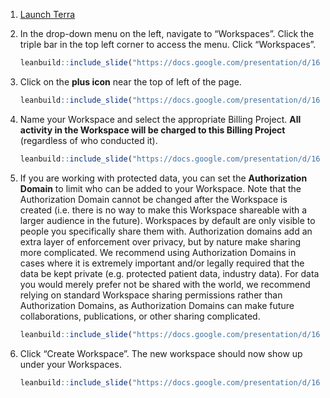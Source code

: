 1. [Launch Terra](https://anvil.terra.bio/#workspaces)

1. In the drop-down menu on the left, navigate to "Workspaces". Click the triple bar in the top left corner to access the menu. Click "Workspaces".

    ```r
leanbuild::include_slide("https://docs.google.com/presentation/d/162GS7ArBPM4w_rPazcUrpnoEKT7jx9i7fpPQkH_iC_0/edit#slide=id.gda79c11827_0_75")
    ```

1. Click on the **plus icon** near the top of left of the page.

    ```r
leanbuild::include_slide("https://docs.google.com/presentation/d/162GS7ArBPM4w_rPazcUrpnoEKT7jx9i7fpPQkH_iC_0/edit#slide=id.gda79c11827_0_69")
    ```

1. Name your Workspace and select the appropriate Billing Project.  **All activity in the Workspace will be charged to this Billing Project** (regardless of who conducted it).

    ```r
leanbuild::include_slide("https://docs.google.com/presentation/d/162GS7ArBPM4w_rPazcUrpnoEKT7jx9i7fpPQkH_iC_0/edit#slide=id.gda79c11827_0_84")
    ```

1. If you are working with protected data, you can set the **Authorization Domain** to limit who can be added to your Workspace.  Note that the Authorization Domain cannot be changed after the Workspace is created (i.e. there is no way to make this Workspace shareable with a larger audience in the future).  Workspaces by default are only visible to people you specifically share them with.  Authorization domains add an extra layer of enforcement over privacy, but by nature make sharing more complicated.  We recommend using Authorization Domains in cases where it is extremely important and/or legally required that the data be kept private (e.g. protected patient data, industry data).  For data you would merely prefer not be shared with the world, we recommend relying on standard Workspace sharing permissions rather than Authorization Domains, as Authorization Domains can make future collaborations, publications, or other sharing complicated.

    ```r
leanbuild::include_slide("https://docs.google.com/presentation/d/162GS7ArBPM4w_rPazcUrpnoEKT7jx9i7fpPQkH_iC_0/edit#slide=id.gda79c11827_0_91")
    ```

1. Click "Create Workspace".  The new workspace should now show up under your Workspaces.

    ```r
leanbuild::include_slide("https://docs.google.com/presentation/d/162GS7ArBPM4w_rPazcUrpnoEKT7jx9i7fpPQkH_iC_0/edit#slide=id.gda79c11827_0_97")
    ```
